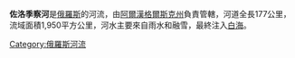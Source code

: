 {{Unreferenced|time=2021-12-15T16:14:21+00:00}}
'''佐洛季察河'''是[[俄羅斯|俄羅斯]]的河流，由[[阿爾漢格爾斯克州|阿爾漢格爾斯克州]]負責管轄，河道全長177公里，流域面積1,950平方公里，河水主要來自雨水和融雪，最終注入[[白海|白海]]。

{{Russia-geo-stub}}
[[Category:俄羅斯河流|Category:俄羅斯河流]]